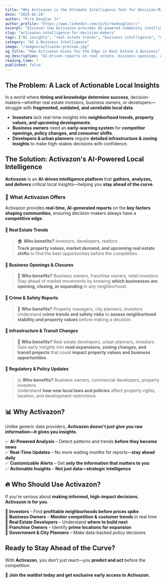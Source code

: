 ```yaml
---
title: "Why Activazon is the Ultimate Intelligence Tool for Decision-Makers"
date: "2025-02-24"
author: "Kirk Douglas Jr"
author_profile: "https://www.linkedin.com/in/kirkodouglasjr/"
excerpt: "Discover how Activazon provides AI-powered community intelligence for investors, developers, and business owners looking to stay ahead in an ever-changing landscape."
slug: "activazon-intelligence-for-decision-makers"
tags: ["AI insights", "real estate trends", "business intelligence", "market analysis"]
category: "AI & Business Intelligence"
image: "/images/activazon-preview.jpg"
og_title: "How Activazon Gives You the Edge in Real Estate & Business"
og_description: "AI-driven reports on real estate, business openings, crime trends, and infrastructure—stay ahead of market shifts with Activazon."
reading_time: 7
published: false
---
```


## The Problem: A Lack of Actionable Local Insights

In a world where **timing and knowledge determine success**, decision-makers—whether real estate investors, business owners, or developers—struggle with **fragmented, outdated, and unreliable local data**.

- **Investors** lack real-time insights into **neighborhood trends, property values, and upcoming developments**.
- **Business owners** need an **early-warning system** for **competitor openings, policy changes, and consumer shifts**.
- **Developers & urban planners** require **detailed infrastructure & zoning insights** to make high-stakes decisions with confidence.

## The Solution: Activazon's AI-Powered Local Intelligence

**Activazon** is an **AI-driven intelligence platform** that **gathers, analyzes, and delivers** critical local insights—helping you **stay ahead of the curve**.

### 🚀 **What Activazon Offers**
Activazon provides **real-time, AI-generated reports** on the **key factors shaping communities**, ensuring decision-makers always have a **competitive edge**.

#### 🔹 **Real Estate Trends**
> 🏠 **Who benefits?** Investors, developers, realtors  
**Track property values, market demand, and upcoming real estate shifts** to find the best opportunities before the competition.

#### 🔹 **Business Openings & Closures**
> 🏢 **Who benefits?** Business owners, franchise owners, retail investors  
Stay ahead of market movements by knowing **which businesses are opening, closing, or expanding** in any neighborhood.

#### 🔹 **Crime & Safety Reports**
> 🚓 **Who benefits?** Property managers, city planners, investors  
Understand **crime trends and safety risks** to **assess neighborhood stability and property values** before making a decision.

#### 🔹 **Infrastructure & Transit Changes**
> 🚧 **Who benefits?** Real estate developers, urban planners, investors  
Gain early insights into **road expansions, zoning changes, and transit projects** that could **impact property values and business opportunities**.

#### 🔹 **Regulatory & Policy Updates**
> ⚖️ **Who benefits?** Business owners, commercial developers, property investors  
Understand **how new local laws and policies** affect property rights, taxation, and development restrictions.

## 📊 **Why Activazon?**
Unlike generic data providers, **Activazon doesn't just give you raw information—it gives you insights**.

✅ **AI-Powered Analysis** – Detect patterns and trends **before they become news**  
✅ **Real-Time Updates** – No more waiting months for reports—**stay ahead daily**  
✅ **Customizable Alerts** – Get **only the information that matters to you**  
✅ **Actionable Insights** – **Not just data—strategic intelligence**  

## 🔥 **Who Should Use Activazon?**
If you’re serious about **making informed, high-impact decisions**, **Activazon is for you**.

🔹 **Investors** – Find **profitable neighborhoods before prices spike**  
🔹 **Business Owners** – **Monitor competition & customer trends** in real time  
🔹 **Real Estate Developers** – Understand **where to build next**  
🔹 **Franchise Owners** – Identify **prime locations for expansion**  
🔹 **Government & City Planners** – Make data-backed policy decisions  

## Ready to Stay Ahead of the Curve?  
With **Activazon**, you don’t just react—you **predict and act** before the competition.  

**📩 Join the waitlist today and get exclusive early access to Activazon.**

 
 <JoinWaitlistButton />